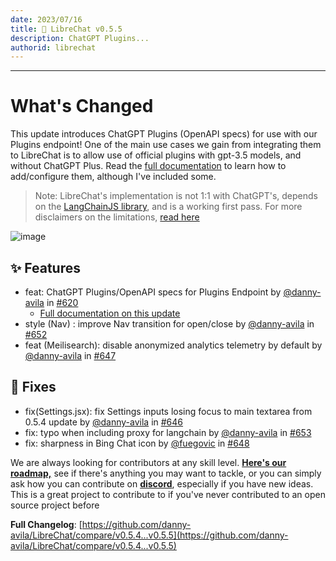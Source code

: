 ```yaml
---
date: 2023/07/16
title: 🚀 LibreChat v0.5.5
description: ChatGPT Plugins...
authorid: librechat
---
```



<ChangelogHeader />

---

# What's Changed

This update introduces ChatGPT Plugins (OpenAPI specs) for use with our Plugins endpoint! One of the main use cases we gain from integrating them to LibreChat is to allow use of official plugins with gpt-3.5 models, and without ChatGPT Plus. Read the [full documentation](https://github.com/danny-avila/LibreChat/blob/main/docs/features/plugins/chatgpt_plugins_openapi.md) to learn how to add/configure them, although I've included some.

>Note: LibreChat's implementation is not 1:1 with ChatGPT's, depends on the [LangChainJS library](https://github.com/hwchase17/langchainjs), and is a working first pass. For more disclaimers on the limitations, [read here](https://github.com/danny-avila/LibreChat/blob/main/docs/features/plugins/chatgpt_plugins_openapi.md#disclaimers)

![image](https://github.com/danny-avila/LibreChat/assets/110412045/afd59d06-95af-4780-be81-fee1e6b64387)

## ✨ Features
* feat: ChatGPT Plugins/OpenAPI specs for Plugins Endpoint by [@danny-avila](https://github.com/danny-avila) in [#620](https://github.com/danny-avila/LibreChat/pull/620)
    * [Full documentation on this update](https://github.com/danny-avila/LibreChat/blob/main/docs/features/plugins/chatgpt_plugins_openapi.md)
* style (Nav) : improve Nav transition for open/close by [@danny-avila](https://github.com/danny-avila) in [#652](https://github.com/danny-avila/LibreChat/pull/652)
* feat (Meilisearch): disable anonymized analytics telemetry by default by [@danny-avila](https://github.com/danny-avila) in [#647](https://github.com/danny-avila/LibreChat/pull/647)

## 🔧 Fixes
* fix(Settings.jsx): fix Settings inputs losing focus to main textarea from 0.5.4 update by [@danny-avila](https://github.com/danny-avila) in [#646](https://github.com/danny-avila/LibreChat/pull/646)
* fix: typo when including proxy for langchain by [@danny-avila](https://github.com/danny-avila) in [#653](https://github.com/danny-avila/LibreChat/pull/653)
* fix: sharpness in Bing Chat icon by [@fuegovic](https://github.com/fuegovic) in [#648](https://github.com/danny-avila/LibreChat/pull/648)

We are always looking for contributors at any skill level. **[Here's our roadmap,](https://github.com/users/danny-avila/projects/2)** see if there's anything you may want to tackle, or you can simply ask how you can contribute on **[discord](https://discord.librechat.ai/)**, especially if you have new ideas. This is a great project to contribute to if you've never contributed to an open source project before

**Full Changelog**: [https://github.com/danny-avila/LibreChat/compare/v0.5.4...v0.5.5](https://github.com/danny-avila/LibreChat/compare/v0.5.4...v0.5.5)
